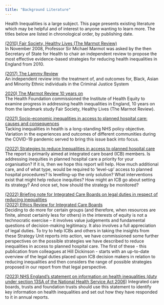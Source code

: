 ```yaml
---
title: "Background Literature"
---
```


Health Inequalities is a large subject. This page presents existing literature which may be helpful and of interest to anyone wanting to learn more. The titles below are listed in chronological order, by publishing date.

[(2010) Fair Society, Healthy Lives (The Marmot Review)](https://www.instituteofhealthequity.org/resources-reports/fair-society-healthy-lives-the-marmot-review){target="_blank"}\
In November 2008, Professor Sir Michael Marmot was asked by the then Secretary of State for Health to chair an independent review to propose the most effective evidence-based strategies for reducing health inequalities in England from 2010.

[(2017) The Lammy Review](https://assets.publishing.service.gov.uk/government/uploads/system/uploads/attachment_data/file/643001/lammy-review-final-report.pdf){target="_blank"}\
An independent review into the treatment of, and outcomes for, Black, Asian and Minority Ethnic individuals in the Criminal Justice System

[2020) The Marmot Review 10 years on](https://www.health.org.uk/publications/reports/the-marmot-review-10-years-on){target="_blank"}\
The Health Foundation commissioned the Institute of Health Equity to examine progress in addressing health inequalities in England, 10 years on from the landmark study Fair Society, Healthy Lives (The Marmot Review).

[(2021) Socio-economic inequalities in access to planned hospital care: causes and consequences](https://www.strategyunitwm.nhs.uk/publications/socio-economic-inequalities-access-planned-hospital-care-causes-and-consequences){target="_blank"}\
Tacking inequalities in health is a long-standing NHS policy objective. Variation in the experiences and outcomes of different communities during the COVID-19 pandemic served to bring this issue back into focus.

[(2022) Strategies to reduce Inequalities in access to planned hospital care](https://www.midlandsdecisionsupport.nhs.uk/knowledge-library/strategies-to-reduce-inequalities-in-access-to-planned-hospital-procedures/){target="_blank"}\
The report is primarily aimed at integrated care board (ICB) members. Is addressing inequities in planned hospital care a priority for your organisation? If it is, then we hope this report will help. How much additional care, and of what type, would be required to ‘level-up’ access to planned hospital procedures? Is levelling-up the only solution? What interventions exist that might help reduce inequities? How might an ICB go about setting its strategy? And once set, how should the strategy be monitored?

[(2022) Briefing note for Integrated Care Boards on legal duties in respect of reducing inequalities](https://www.midlandsdecisionsupport.nhs.uk/wp-content/uploads/2022/08/Briefing-note-for-Integrated-Care-Boards.pdf){target="_blank"}\
[(2022) Ethics Review for Integrated Care Boards](https://www.midlandsdecisionsupport.nhs.uk/wp-content/uploads/2023/02/Ethics_Review_FINAL.pdf){target="_blank"}\
Deciding to do more for certain groups (and therefore, when resources are finite, almost certainly less for others) in the interests of equity is not a technocratic exercise – it involves value judgements and fundamental questions of decision-making legitimacy. It also involves a full appreciation of legal duties. To try to help ICBs and others in taking the insights from these Strategy Unit reports into action, we have commissioned some further perspectives on the possible strategies we have described to reduce inequalities in access to planned hospital care. The first of these - this publication from colleagues at Hill Dickinson - starts with an up-to-date overview of the legal duties placed upon ICB decision makers in relation to reducing inequalities and then considers the range of possible strategies proposed in our report from that legal perspective.

[(2023) NHS England’s statement on information on health inequalities (duty under section 13SA of the National Health Service Act 2006)](https://www.england.nhs.uk/long-read/nhs-englands-statement-on-information-on-health-inequalities-duty/){target="_blank"}
Integrated care boards, trusts and foundation trusts should use this statement to identify key information on health inequalities and set out how they have responded to it in annual reports.
